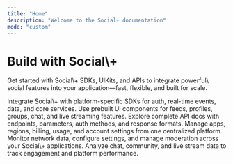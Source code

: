```yaml
---
title: "Home"
description: "Welcome to the Social+ documentation"
mode: "custom"
---
```


<div style={{ maxWidth:"64rem",margin:"0 auto",paddingTop:"4rem",paddingBottom:"4rem" }}>
<div style={{ textAlign:"center",paddingBottom:"4rem" }}>
<h1>
Build with Social\+</h1>

<p>
Get started with Social\+ SDKs, UIKits, and APIs to integrate powerful\
social features into your application—fast, flexible, and built for scale.

</p>

</div>

<CardGroup cols={3}>
  <Card title="SDKs" icon="layer-plus" href="https://mintlify.com/docs/quickstart">
    Integrate Social\+ with platform-specific SDKs for auth, real-time events, data, and core services.
  </Card>
  <Card title="UIKits" icon="palette" href="https://mintlify.com/docs/development">
    Use prebuilt UI components for feeds, profiles, groups, chat, and live streaming features.
  </Card>
  <Card title="API Reference" icon="code" href="https://mintlify.com/docs/development">
    Explore complete API docs with endpoints, parameters, auth methods, and response formats.
  </Card>
  <Card title="Social+ Portal" icon="palette" href="https://mintlify.com/docs/settings/global">
    Manage apps, regions, billing, usage, and account settings from one centralized platform.
  </Card>
  <Card title="Social+ Console" icon="code" href="https://mintlify.com/docs/api-playground/openapi">
    Monitor network data, configure settings, and manage moderation across your Social\+ applications.
  </Card>
  <Card title="Social+ Dashboard" icon="screwdriver-wrench" href="https://mintlify.com/docs/content/components/accordions">
    Analyze chat, community, and live stream data to track engagement and platform performance.
  </Card>
</CardGroup>

</div>